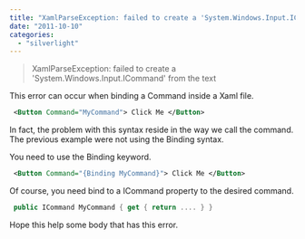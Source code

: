 ```yaml
---
title: "XamlParseException: failed to create a 'System.Windows.Input.ICommand' from the text"
date: "2011-10-10"
categories: 
  - "silverlight"
---
```


> XamlParseException: failed to create a 'System.Windows.Input.ICommand' from the text

This error can occur when binding a Command inside a Xaml file.


```xml
 <Button Command="MyCommand"> Click Me </Button> 
```


In fact, the problem with this syntax reside in the way we call the command. The previous example were not using the Binding syntax.

You need to use the Binding keyword.


```xml
 <Button Command="{Binding MyCommand}"> Click Me </Button> 
```


Of course, you need bind to a ICommand property to the desired command.


```csharp
 public ICommand MyCommand { get { return .... } } 
```

Hope this help some body that has this error.
